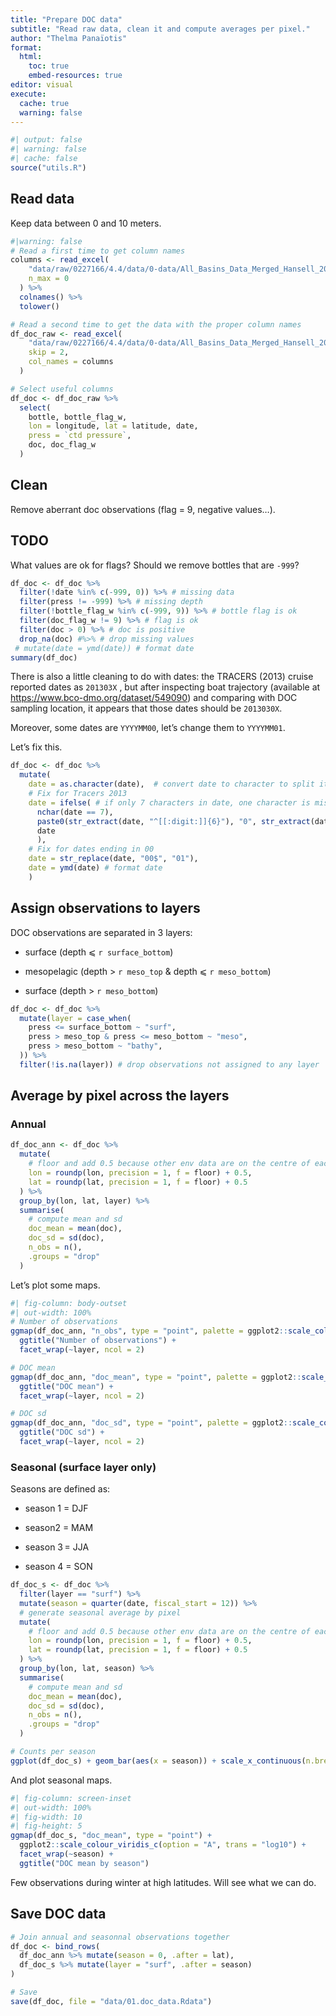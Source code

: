 ```yaml
---
title: "Prepare DOC data"
subtitle: "Read raw data, clean it and compute averages per pixel."
author: "Thelma Panaïotis"
format:
  html:
    toc: true
    embed-resources: true
editor: visual
execute:
  cache: true
  warning: false
---
```


```r
#| output: false
#| warning: false
#| cache: false
source("utils.R")
```

## Read data

Keep data between 0 and 10 meters.

```r
#|warning: false
# Read a first time to get column names
columns <- read_excel(
    "data/raw/0227166/4.4/data/0-data/All_Basins_Data_Merged_Hansell_2022.xlsx", 
    n_max = 0
  ) %>% 
  colnames() %>% 
  tolower()

# Read a second time to get the data with the proper column names
df_doc_raw <- read_excel(
    "data/raw/0227166/4.4/data/0-data/All_Basins_Data_Merged_Hansell_2022.xlsx",
    skip = 2, 
    col_names = columns
  )

# Select useful columns
df_doc <- df_doc_raw %>%
  select(
    bottle, bottle_flag_w,
    lon = longitude, lat = latitude, date,
    press = `ctd pressure`,
    doc, doc_flag_w
  )
```

## Clean

Remove aberrant doc observations (flag = 9, negative values…).

::: callout-warning
## TODO

What values are ok for flags? Should we remove bottles that are `-999`?
:::

```r
df_doc <- df_doc %>%
  filter(!date %in% c(-999, 0)) %>% # missing data
  filter(press != -999) %>% # missing depth
  filter(!bottle_flag_w %in% c(-999, 9)) %>% # bottle flag is ok
  filter(doc_flag_w != 9) %>% # flag is ok
  filter(doc > 0) %>% # doc is positive
  drop_na(doc) #%>% # drop missing values
 # mutate(date = ymd(date)) # format date
summary(df_doc)
```

There is also a little cleaning to do with dates: the TRACERS (2013) cruise reported dates as `201303X` , but after inspecting boat trajectory (available at <https://www.bco-dmo.org/dataset/549090>) and comparing with DOC sampling location, it appears that those dates should be `2013030X`.

Moreover, some dates are `YYYYMM00`, let’s change them to `YYYYMM01`.

Let’s fix this.

```r
df_doc <- df_doc %>% 
  mutate(
    date = as.character(date),  # convert date to character to split it
    # Fix for Tracers 2013
    date = ifelse( # if only 7 characters in date, one character is missing, add a 0 before the last character
      nchar(date == 7),
      paste0(str_extract(date, "^[[:digit:]]{6}"), "0", str_extract(date, "[[:digit:]]{1}$")),
      date
      ),
    # Fix for dates ending in 00
    date = str_replace(date, "00$", "01"),
    date = ymd(date) # format date
    )
```

## Assign observations to layers

DOC observations are separated in 3 layers:

-   surface (depth ⩽ `r surface_bottom`)

-   mesopelagic (depth \> `r meso_top` & depth ⩽ `r meso_bottom`)

-   surface (depth \> `r meso_bottom`)

```r
df_doc <- df_doc %>% 
  mutate(layer = case_when(
    press <= surface_bottom ~ "surf",
    press > meso_top & press <= meso_bottom ~ "meso",
    press > meso_bottom ~ "bathy",
  )) %>% 
  filter(!is.na(layer)) # drop observations not assigned to any layer
```

## Average by pixel across the layers

### Annual

```r
df_doc_ann <- df_doc %>%
  mutate(
    # floor and add 0.5 because other env data are on the centre of each pixel
    lon = roundp(lon, precision = 1, f = floor) + 0.5,
    lat = roundp(lat, precision = 1, f = floor) + 0.5
  ) %>%
  group_by(lon, lat, layer) %>%
  summarise(
    # compute mean and sd
    doc_mean = mean(doc),
    doc_sd = sd(doc),
    n_obs = n(),
    .groups = "drop"
  ) 
```

Let’s plot some maps.

```r
#| fig-column: body-outset
#| out-width: 100%
# Number of observations
ggmap(df_doc_ann, "n_obs", type = "point", palette = ggplot2::scale_colour_viridis_c(option = "cividis", trans = "log10", direction = -1)) +
  ggtitle("Number of observations") +
  facet_wrap(~layer, ncol = 2)

# DOC mean
ggmap(df_doc_ann, "doc_mean", type = "point", palette = ggplot2::scale_colour_viridis_c(option = "A", trans = "log10")) + 
  ggtitle("DOC mean") +
  facet_wrap(~layer, ncol = 2)

# DOC sd
ggmap(df_doc_ann, "doc_sd", type = "point", palette = ggplot2::scale_colour_viridis_c()) + 
  ggtitle("DOC sd") +
  facet_wrap(~layer, ncol = 2)
```

### Seasonal (surface layer only)

Seasons are defined as:

-   season 1 = DJF

-   season2 = MAM

-   season 3 = JJA

-   season 4 = SON

```r
df_doc_s <- df_doc %>% 
  filter(layer == "surf") %>% 
  mutate(season = quarter(date, fiscal_start = 12)) %>% 
  # generate seasonal average by pixel
  mutate(
    # floor and add 0.5 because other env data are on the centre of each pixel
    lon = roundp(lon, precision = 1, f = floor) + 0.5,
    lat = roundp(lat, precision = 1, f = floor) + 0.5
  ) %>%
  group_by(lon, lat, season) %>%
  summarise(
    # compute mean and sd
    doc_mean = mean(doc),
    doc_sd = sd(doc),
    n_obs = n(),
    .groups = "drop"
  ) 

# Counts per season
ggplot(df_doc_s) + geom_bar(aes(x = season)) + scale_x_continuous(n.breaks = 3, expand = c(0,0))
```

And plot seasonal maps.

```r
#| fig-column: screen-inset
#| out-width: 100%
#| fig-width: 10
#| fig-height: 5
ggmap(df_doc_s, "doc_mean", type = "point") + 
  ggplot2::scale_colour_viridis_c(option = "A", trans = "log10") +
  facet_wrap(~season) +
  ggtitle("DOC mean by season")
```

Few observations during winter at high latitudes. Will see what we can do.

## Save DOC data

```r
# Join annual and seasonnal observations together
df_doc <- bind_rows(
  df_doc_ann %>% mutate(season = 0, .after = lat),
  df_doc_s %>% mutate(layer = "surf", .after = season)
)

# Save
save(df_doc, file = "data/01.doc_data.Rdata")
```
